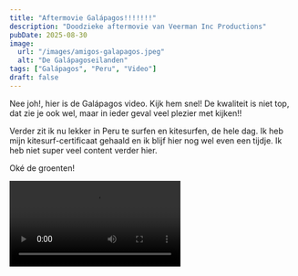 ```yaml
---
title: "Aftermovie Galápagos!!!!!!!"
description: "Doodzieke aftermovie van Veerman Inc Productions"
pubDate: 2025-08-30
image:
  url: "/images/amigos-galapagos.jpeg"
  alt: "De Galápagoseilanden"
tags: ["Galápagos", "Peru", "Video"]
draft: false
---
```



Nee joh!, hier is de Galápagos video. Kijk hem snel! De kwaliteit is niet top, dat zie je ook wel, maar in ieder geval veel plezier met kijken!!

Verder zit ik nu lekker in Peru te surfen en kitesurfen, de hele dag. Ik heb mijn kitesurf-certificaat gehaald en ik blijf hier nog wel even een tijdje. Ik heb niet super veel content verder hier.

Oké de groenten!

<div class="video-responsive">
  <Video
    type="youtube"
    src="https://www.youtube.com/watch?v=R63EgmTWivM"
    title="Aftermovie Galápagos"
  />
</div>
